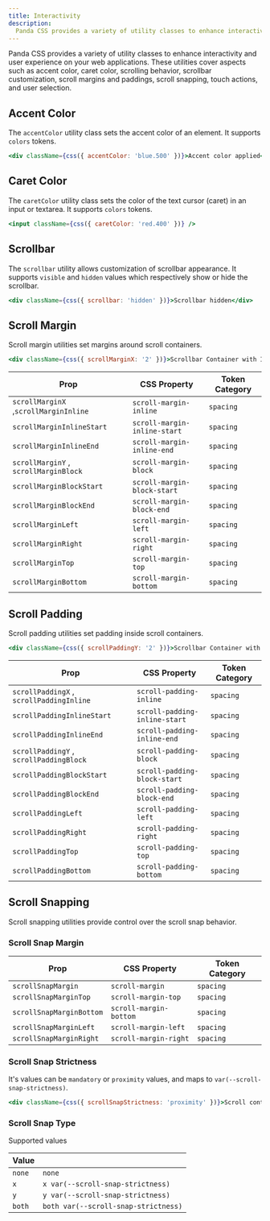 ```yaml
---
title: Interactivity
description:
  Panda CSS provides a variety of utility classes to enhance interactivity and user experience on your web applications.
---
```


Panda CSS provides a variety of utility classes to enhance interactivity and user experience on your web applications.
These utilities cover aspects such as accent color, caret color, scrolling behavior, scrollbar customization, scroll
margins and paddings, scroll snapping, touch actions, and user selection.

## Accent Color

The `accentColor` utility class sets the accent color of an element. It supports `colors` tokens.

```jsx
<div className={css({ accentColor: 'blue.500' })}>Accent color applied</div>
```

## Caret Color

The `caretColor` utility class sets the color of the text cursor (caret) in an input or textarea. It supports `colors`
tokens.

```jsx
<input className={css({ caretColor: 'red.400' })} />
```

## Scrollbar

The `scrollbar` utility allows customization of scrollbar appearance. It supports `visible` and `hidden` values which
respectively show or hide the scrollbar.

```jsx
<div className={css({ scrollbar: 'hidden' })}>Scrollbar hidden</div>
```

## Scroll Margin

Scroll margin utilities set margins around scroll containers.

```jsx
<div className={css({ scrollMarginX: '2' })}>Scrollbar Container with Inline padding</div>
```

| Prop                                  | CSS Property                 | Token Category |
| ------------------------------------- | ---------------------------- | -------------- |
| `scrollMarginX` ,`scrollMarginInline` | `scroll-margin-inline`       | `spacing`      |
| `scrollMarginInlineStart`             | `scroll-margin-inline-start` | `spacing`      |
| `scrollMarginInlineEnd`               | `scroll-margin-inline-end`   | `spacing`      |
| `scrollMarginY` , `scrollMarginBlock` | `scroll-margin-block`        | `spacing`      |
| `scrollMarginBlockStart`              | `scroll-margin-block-start`  | `spacing`      |
| `scrollMarginBlockEnd`                | `scroll-margin-block-end`    | `spacing`      |
| `scrollMarginLeft`                    | `scroll-margin-left`         | `spacing`      |
| `scrollMarginRight`                   | `scroll-margin-right`        | `spacing`      |
| `scrollMarginTop`                     | `scroll-margin-top`          | `spacing`      |
| `scrollMarginBottom`                  | `scroll-margin-bottom`       | `spacing`      |

## Scroll Padding

Scroll padding utilities set padding inside scroll containers.

```jsx
<div className={css({ scrollPaddingY: '2' })}>Scrollbar Container with block padding</div>
```

| Prop                                     | CSS Property                  | Token Category |
| ---------------------------------------- | ----------------------------- | -------------- |
| `scrollPaddingX` , `scrollPaddingInline` | `scroll-padding-inline`       | `spacing`      |
| `scrollPaddingInlineStart`               | `scroll-padding-inline-start` | `spacing`      |
| `scrollPaddingInlineEnd`                 | `scroll-padding-inline-end`   | `spacing`      |
| `scrollPaddingY` , `scrollPaddingBlock`  | `scroll-padding-block`        | `spacing`      |
| `scrollPaddingBlockStart`                | `scroll-padding-block-start`  | `spacing`      |
| `scrollPaddingBlockEnd`                  | `scroll-padding-block-end`    | `spacing`      |
| `scrollPaddingLeft`                      | `scroll-padding-left`         | `spacing`      |
| `scrollPaddingRight`                     | `scroll-padding-right`        | `spacing`      |
| `scrollPaddingTop`                       | `scroll-padding-top`          | `spacing`      |
| `scrollPaddingBottom`                    | `scroll-padding-bottom`       | `spacing`      |

## Scroll Snapping

Scroll snapping utilities provide control over the scroll snap behavior.

### Scroll Snap Margin

| Prop                     | CSS Property           | Token Category |
| ------------------------ | ---------------------- | -------------- |
| `scrollSnapMargin`       | `scroll-margin`        | `spacing`      |
| `scrollSnapMarginTop`    | `scroll-margin-top`    | `spacing`      |
| `scrollSnapMarginBottom` | `scroll-margin-bottom` | `spacing`      |
| `scrollSnapMarginLeft`   | `scroll-margin-left`   | `spacing`      |
| `scrollSnapMarginRight`  | `scroll-margin-right`  | `spacing`      |

### Scroll Snap Strictness

It's values can be `mandatory` or `proximity` values, and maps to `var(--scroll-snap-strictness)`.

```jsx
<div className={css({ scrollSnapStrictness: 'proximity' })}>Scroll container with proximity scroll snap</div>
```

### Scroll Snap Type

Supported values

| Value  |                                      |
| ------ | ------------------------------------ |
| `none` | `none`                               |
| `x`    | `x var(--scroll-snap-strictness)`    |
| `y`    | `y var(--scroll-snap-strictness)`    |
| `both` | `both var(--scroll-snap-strictness)` |
